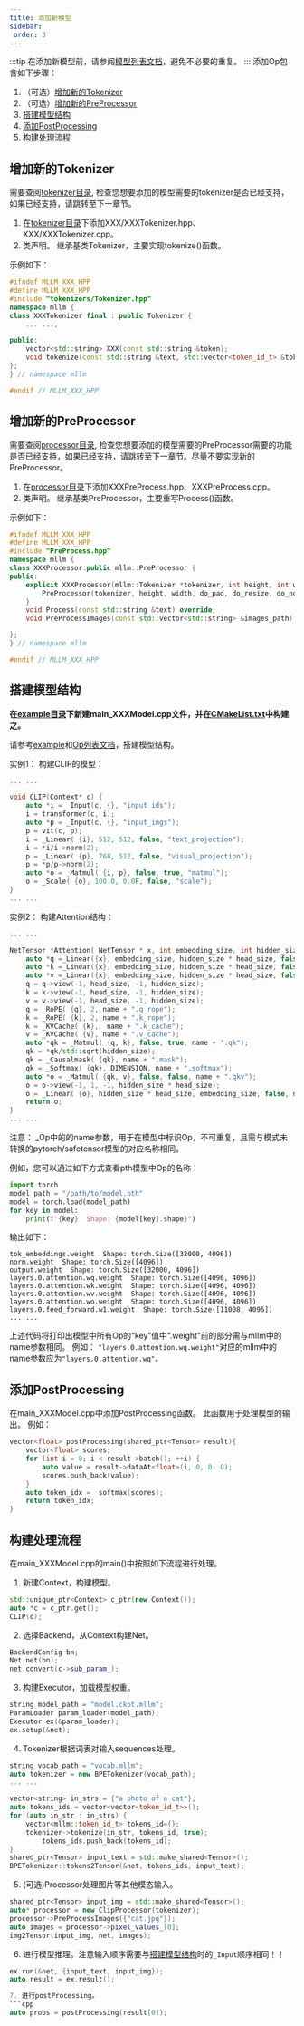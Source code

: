 ---
title: 添加新模型
sidebar:
 order: 3
---


:::tip
在添加新模型前，请参阅[模型列表文档](/zh/roadmap/roadmap/#更多模型)，避免不必要的重复。
:::
添加Op包含如下步骤：
1. （可选）[增加新的Tokenizer](#增加新的Tokenizer)
1. （可选）[增加新的PreProcessor](#增加新的PreProcessor)
2. [搭建模型结构](#搭建模型结构)
2. [添加PostProcessing](#添加PostProcessing)
3. [构建处理流程](#构建处理流程)

##  增加新的Tokenizer

需要查阅[tokenizer目录](https://github.com/UbiquitousLearning/mllm/tree/develop/src/tokenizers), 检查您想要添加的模型需要的tokenizer是否已经支持，如果已经支持，请跳转至下一章节。

1. 在[tokenizer目录](https://github.com/UbiquitousLearning/mllm/tree/develop/src/tokenizers)下添加XXX/XXXTokenizer.hpp、XXX/XXXTokenizer.cpp。
2. 类声明。 继承基类Tokenizer，主要实现tokenize()函数。

示例如下：
```cpp
#ifndef MLLM_XXX_HPP
#define MLLM_XXX_HPP
#include "tokenizers/Tokenizer.hpp"
namespace mllm {
class XXXTokenizer final : public Tokenizer {
    ... ...,

public:
    vector<std::string> XXX(const std::string &token);
    void tokenize(const std::string &text, std::vector<token_id_t> &tokens, bool bos) override;
};
} // namespace mllm

#endif // MLLM_XXX_HPP
```

##  增加新的PreProcessor

需要查阅[processor目录](https://github.com/UbiquitousLearning/mllm/tree/develop/src/processor), 检查您想要添加的模型需要的PreProcessor需要的功能是否已经支持，如果已经支持，请跳转至下一章节。尽量不要实现新的PreProcessor。

1. 在[processor目录](https://github.com/UbiquitousLearning/mllm/tree/develop/src/processor)下添加XXXPreProcess.hpp、XXXPreProcess.cpp。
2. 类声明。 继承基类PreProcessor，主要重写Process()函数。

示例如下：
```cpp
#ifndef MLLM_XXX_HPP
#define MLLM_XXX_HPP
#include "PreProcess.hpp"
namespace mllm {
class XXXProcessor:public mllm::PreProcessor {
public:
    explicit XXXProcessor(mllm::Tokenizer *tokenizer, int height, int width, bool do_pad, bool do_resize, bool do_normalize, bool do_rescale, std::vector<float> mean) :
        PreProcessor(tokenizer, height, width, do_pad, do_resize, do_normalize, do_rescale, std::move(mean), std::move(std)) {
    }
    void Process(const std::string &text) override;
    void PreProcessImages(const std::vector<std::string> &images_path) override;

};
} // namespace mllm

#endif // MLLM_XXX_HPP
```

## 搭建模型结构

**在[example目录](https://github.com/UbiquitousLearning/mllm/tree/develop/examples)下新建main_XXXModel.cpp文件，并在[CMakeList.txt](https://github.com/UbiquitousLearning/mllm/blob/develop/CMakeLists.txt)中构建之。**

请参考[example](https://github.com/UbiquitousLearning/mllm/tree/develop/examples)和[Op列表文档]()，搭建模型结构。

实例1： 构建CLIP的模型：
```cpp
... ...

void CLIP(Context* c) {
    auto *i = _Input(c, {}, "input_ids");
    i = transformer(c, i);
    auto *p = _Input(c, {}, "input_imgs");
    p = vit(c, p);
    i = _Linear( {i}, 512, 512, false, "text_projection");
    i = *i/i->norm(2);
    p = _Linear( {p}, 768, 512, false, "visual_projection");
    p = *p/p->norm(2);
    auto *o = _Matmul( {i, p}, false, true, "matmul");
    o = _Scale( {o}, 100.0, 0.0F, false, "scale");
}
... ...
```

实例2： 构建Attention结构：
```cpp
... ...

NetTensor *Attention( NetTensor * x, int embedding_size, int hidden_size, int head_size, string name){
    auto *q =_Linear({x}, embedding_size, hidden_size * head_size, false, name + ".wq");
    auto *k =_Linear({x}, embedding_size, hidden_size * head_size, false, name + ".wk");
    auto *v =_Linear({x}, embedding_size, hidden_size * head_size, false, name + ".wv");
    q = q->view(-1, head_size, -1, hidden_size);
    k = k->view(-1, head_size, -1, hidden_size);
    v = v->view(-1, head_size, -1, hidden_size);
    q = _RoPE( {q}, 2, name + ".q_rope");
    k = _RoPE( {k}, 2, name + ".k_rope");
    k = _KVCache( {k},  name + ".k_cache");
    v = _KVCache( {v}, name + ".v_cache");
    auto *qk = _Matmul( {q, k}, false, true, name + ".qk");
    qk = *qk/std::sqrt(hidden_size);
    qk = _Causalmask( {qk}, name + ".mask");
    qk = _Softmax( {qk}, DIMENSION, name + ".softmax");
    auto *o = _Matmul( {qk, v}, false, false, name + ".qkv");
    o = o->view(-1, 1, -1, hidden_size * head_size);
    o = _Linear( {o}, hidden_size * head_size, embedding_size, false, name + ".wo");
    return o;
}
... ...
```
注意： _Op中的的name参数，用于在模型中标识Op，不可重复，且需与模式未转换的pytorch/safetensor模型的对应名称相同。

例如，您可以通过如下方式查看pth模型中Op的名称：
```python
import torch
model_path = "/path/to/model.pth"
model = torch.load(model_path)
for key in model:
    print(f"{key}  Shape: {model[key].shape}")

```
输出如下：
```
tok_embeddings.weight  Shape: torch.Size([32000, 4096])
norm.weight  Shape: torch.Size([4096])
output.weight  Shape: torch.Size([32000, 4096])
layers.0.attention.wq.weight  Shape: torch.Size([4096, 4096])
layers.0.attention.wk.weight  Shape: torch.Size([4096, 4096])
layers.0.attention.wv.weight  Shape: torch.Size([4096, 4096])
layers.0.attention.wo.weight  Shape: torch.Size([4096, 4096])
layers.0.feed_forward.w1.weight  Shape: torch.Size([11008, 4096])
... ...
```
上述代码将打印出模型中所有Op的“key”值中“.weight”前的部分需与mllm中的name参数相同。
例如： `"layers.0.attention.wq.weight"`对应的mllm中的name参数应为`"layers.0.attention.wq"`。

## 添加PostProcessing
在main_XXXModel.cpp中添加PostProcessing函数。
此函数用于处理模型的输出。
例如：

```cpp
vector<float> postProcessing(shared_ptr<Tensor> result){
    vector<float> scores;
    for (int i = 0; i < result->batch(); ++i) {
        auto value = result->dataAt<float>(i, 0, 0, 0);
        scores.push_back(value);
    }
    auto token_idx =  softmax(scores);
    return token_idx;
}
```

## 构建处理流程

在main_XXXModel.cpp的main()中按照如下流程进行处理。

1. 新建Context，构建模型。
```cpp
std::unique_ptr<Context> c_ptr(new Context());
auto *c = c_ptr.get();
CLIP(c);
```

2. 选择Backend，从Context构建Net。
```cpp
BackendConfig bn;
Net net(bn);
net.convert(c->sub_param_);
```

3. 构建Executor，加载模型权重。
```cpp
string model_path = "model.ckpt.mllm";
ParamLoader param_loader(model_path);
Executor ex(&param_loader);
ex.setup(&net);
```

4. Tokenizer根据词表对输入sequences处理。
```cpp
string vocab_path = "vocab.mllm";
auto tokenizer = new BPETokenizer(vocab_path);
... ...

vector<string> in_strs = {"a photo of a cat"};
auto tokens_ids = vector<vector<token_id_t>>();
for (auto in_str : in_strs) {
    vector<mllm::token_id_t> tokens_id={};
    tokenizer->tokenize(in_str, tokens_id, true);
        tokens_ids.push_back(tokens_id);
}
shared_ptr<Tensor> input_text = std::make_shared<Tensor>();
BPETokenizer::tokens2Tensor(&net, tokens_ids, input_text);
```

5. (可选)Processor处理图片等其他模态输入。
```cpp
shared_ptr<Tensor> input_img = std::make_shared<Tensor>();
auto* processor = new ClipProcessor(tokenizer);
processor->PreProcessImages({"cat.jpg"});
auto images = processor->pixel_values_[0];
img2Tensor(input_img, net, images);
```

6. 进行模型推理。注意输入顺序需要与[搭建模型结构](#搭建模型结构)时的`_Input`顺序相同！！
```cpp
ex.run(&net, {input_text, input_img});
auto result = ex.result();

7. 进行postProcessing。
```cpp
auto probs = postProcessing(result[0]);
```